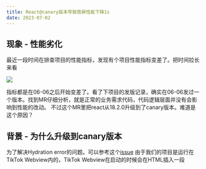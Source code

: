 ```yaml
---
title: React@canary版本导致首屏性能下降1s
date: 2023-07-02
---
```



## 现象 - 性能劣化

最近一段时间在排查项目的性能指标，发现有个项目性能指标变差了。把时间拉长来看

![](../public/27/cwv.png)

指标都是在06-06之后开始变差了。看了下项目的发版记录，确实在06-06发过一个版本。找到MR仔细分析，就是正常的业务需求代码，代码逻辑层面并没有会影响到性能的改动。 不过这个MR里把react从18.2.0升级到了canary版本。难道是这个原因？

## 背景 - 为什么升级到canary版本

为了解决Hydration error的问题。可以参考这个[issue](https://github.com/facebook/react/issues/24430)
由于我们的项目是运行在TikTok Webview内的，TikTok Webview在启动的时候会在HTML插入一段<script/>标签，就会导致服务端返回的HTML，与客户端的实际的HTML不匹配，从而导致Hydration报错。这会有两个问题

- 可能会导致FOUC，影响用户体验
- JS错误监控都是hydartion error相关的错，导致其他错误被隐藏，不好排查

![](../public/27/js-error.jpeg)

![](../public/27/js-error-list.png)

升级到canary版本后，JS错误数减少了99%，hydration相关的错也几乎消失了。

## 原因 - 那为什么会导致性能劣化？

我们比较一下两个版本的输出的HTML

**react@18.2.0**
![](../public/27/react-18.png)

**react@canary**
![](../public/27/react-canary.png)

**react@canary**版本把 _`moduleprelaod`_ 都被移到 _`<head>`_ 标签里了。难道是这个原因？Google一下后确实发现两个相关的issue

- [Option to disable modulepreload](https://github.com/vitejs/vite/issues/5120)
- [Opt-in / opt-out of module preloading](https://github.com/vitejs/vite/issues/5991)

从第二个[issue](https://github.com/vitejs/vite/issues/5991)中用户提供的数据可以看到，使用 _`modulepreload`_ 后首屏耗时增加了1s

![](../public/27/modulepreload.png)

而从[httparchive](https://almanac.httparchive.org/en/2021/resource-hints#correlation-with-core-web-vitals)2021年的统计数据里也给出一样的结论 - preload hints越多，core web vitas指标就越差

![](../public/27/preloads.png)

**原因就在于过多的preload hints，就会抢占网络资源，从而导致核心资源的加载时机被延迟，影响核心资源的加载速度，从而影响页面的核心性能指标。**

以我们的项目为例， _`modulepreload`_ 都被移到 _`<head>`_ 标签中，且都排在样式前面。就会推迟样式完成加载的时间，而样式资源是阻塞页面渲染的，也就导致整个页面的渲染时间被推迟了。首屏性能就会变差

## 解决方案 - 降级到18.2.0

![](../public/27/downgrade.png)

![](../public/27/lcp.png)

降级后效果明显，FCP，LCP都降了接近20%

针对这个问题，我也分别给react和remix建了issue
- [react issue](https://github.com/facebook/react/issues/26705)
- [remix issue](https://github.com/remix-run/remix/discussions/6685)

至于Hydration报错的问题，只能找一个新的方案来处理了
